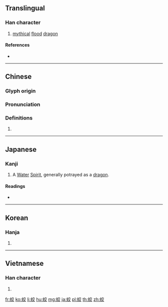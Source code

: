 {{character info/new}}
==Translingual==

===Han character===
{{Han char|rn=142|rad=虫|as=06|sn=12|four=50148|canj=LIYCK}}

# [[mythical]] [[flood]] [[dragon]]

====References====
* {{Han ref|kx=1081.370|dkj=33009|dj=1550.060|hdz=42851.110|uh=86DF|ud=34527|bh=B5EB|bd=46571}}

----

==Chinese==
{{zh-forms}}

===Glyph origin===
{{Han etym}}

===Pronunciation===
{{zh-pron
|m=jiāo
|c=gaau1
|h=pfs=
|md=
|mn=kiau
|w=
|mc=y
|oc=y
|cat=
}}

===Definitions===
{{zh-hanzi}}

# {{rfdef|lang=zh}}

----

==Japanese==

===Kanji===
{{ja-kanji|grade=|rs=虫06}}

# A [[water|Water]] [[spirit|Spirit]], generally potrayed as a [[dragon]].

====Readings====
* {{ja-readings|on=[[こう]] (kō), [[きょう]] (kyō)|kun=[[みずち]] (mizuchi)}}

----

==Korean==

===Hanja===
{{ko-hanja|hangeul=교|eumhun=|rv=gyo|mr=kyo|y=kyo}}

# {{defn|lang=ko|sort=虫06}}

----

==Vietnamese==

===Han character===
{{vi-hantu|[[giao]]|rs=虫06}}

# {{defn|lang=vi|sort=虫06}}

[[fr:蛟]]
[[ko:蛟]]
[[li:蛟]]
[[hu:蛟]]
[[mg:蛟]]
[[ja:蛟]]
[[pl:蛟]]
[[th:蛟]]
[[zh:蛟]]